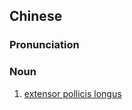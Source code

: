 {{also|拇长展肌}}
==Chinese==
{{zh-forms|s=拇长展肌}}

===Pronunciation===
{{zh-pron
|m=mǔchángzhǎnjī
|cat=n
}}

===Noun===
{{zh-noun}}

# [[extensor pollicis longus]]

{{zh-cat|Anatomy}}